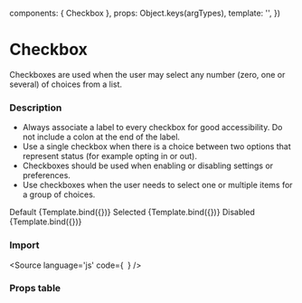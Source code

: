 
  components: { Checkbox },
  props:      Object.keys(argTypes),
  template:   '<Checkbox v-bind="$props" />',
})

<Meta 
  title="Components/Form/Checkbox"
/>

# Checkbox
Checkboxes are used when the user may select any number (zero, one or several) of choices from a list.

### Description

- Always associate a label to every checkbox for good accessibility. Do not include a colon at the end of the label.
- Use a single checkbox when there is a choice between two options that represent status (for example opting in or out).
- Checkboxes should be used when enabling or disabling settings or preferences.
- Use checkboxes when the user needs to select one or multiple items for a group of choices.


<Canvas columns={2}>
  Default
  <Story
    name="Checked"
    args={{
      label: 'Accept term of service',
      value: 'true'
    }}>
    {Template.bind({})}
  </Story>
  Selected
  <Story
    name="Selected"
    args={{
      label: 'Accept term of service',
      value: 'true'
    }}>
    {Template.bind({})}
  </Story>
  Disabled
  <Story
    name="Disabled"
    args={{
      label: 'Accept term of service',
      disabled: true
      value: true
    }}>
    {Template.bind({})}
  </Story>
</Canvas>

### Import 
<Source
  language='js'
  code={`
  `}
/>

### Props table

<ArgsTable of={Checkbox} />
